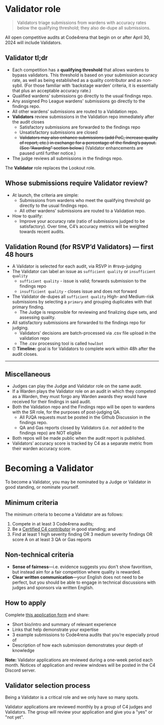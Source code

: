 # Validator role

> Validators triage submissions from wardens with accuracy rates below the qualifying threshold; they also de-dupe all submissions.
> 

All open competitive audits at Code4rena that begin on or after April 30, 2024 will include Validators.

## Validator tl;dr

- Each competition has a **qualifying threshold** that allows wardens to bypass validators. This threshold is based on your submission accuracy rate, as well as being established as a quality contributor and as non-sybil. (For those familiar with ‘backstage warden’ criteria, it is essentially that plus an acceptable accuracy rate.)
- Qualified wardens’ submissions go directly to the usual findings repo.
- Any assigned Pro League wardens' submissions go directly to the findings repo.
- All other wardens’ submissions are routed to a Validation repo.
- **Validators** review submissions in the Validation repo immediately after the audit closes
    - Satisfactory submissions are forwarded to the findings repo
    - Unsatisfactory submissions are closed
    - ~~Validators may also enhance submissions (add PoC, increase quality of report, etc.) in exchange for a percentage of the finding’s payout. (See “Awarding” section below.)~~ (Validator enhancements are paused until further notice.)
- The judge reviews all submissions in the findings repo.

The **Validator** role replaces the Lookout role.

## Whose submissions require Validator review?

- At launch, the criteria are simple:
    - Submissions from wardens who meet the qualifying threshold go directly to the usual findings repo.
    - All other wardens’ submissions are routed to a Validation repo.
- How to qualify:
    - Improve your accuracy rate (ratio of submissions judged to be satisfactory). Over time, C4’s accuracy metrics will be weighted towards recent audits.

## Validation Round (for RSVP’d Validators) — first 48 hours

- A Validator is selected for each audit, via RSVP in #rsvp-judging
- The Validator can label an issue as `sufficient quality` or `insufficient quality` 
    - `sufficient quality` - issue is valid; forwards submission to the findings repo
    - `insufficient quality` - closes issue and does not forward
- The Validator de-dupes all `sufficient quality` High- and Medium-risk submissions by selecting a `primary` and grouping duplicates with that primary finding. 
    - The Judge is responsible for reviewing and finalizing dupe sets, and assessing quality.
- All satisfactory submissions are forwarded to the findings repo for judging.
    - Validators' decisions are batch-processed via .csv file upload in the validation repo
    - The .csv processing tool is called `howlbot`
- ⏰ **Timeline:** goal is for Validators to complete work within 48h after the audit closes.

---

## Miscellaneous

- Judges can play the Judge and Validator role on the same audit.
- If a Warden plays the Validator role on an audit in which they competed as a Warden, they must forgo any Warden awards they would have received for their findings in said audit.
- Both the Validation repo and the Findings repo will be open to wardens with the SR role, for the purposes of post-judging QA.
    - All PJQA requests must be posted in the Github Discussion in the findings repo.
    - QA and Gas reports closed by Validators (i.e. *not* added to the findings repo) are NOT eligible 
- Both repos will be made public when the audit report is published.
- Validators’ accuracy score is tracked by C4 as a separate metric from their warden accuracy score. 

# Becoming a Validator

To become a Validator, you may be nominated by a Judge or Validator in good standing, or nominate yourself.

## Minimum criteria

The minimum criteria to become a Validator are as follows: 

1. Compete in at least 3 Code4rena audits;
2. Be a [Certified C4 contributor](https://docs.code4rena.com/roles/certified-contributors) in good standing; and
3. Find at least 1 high severity finding OR 3 medium severity findings OR score A on at least 3 QA or Gas reports

## Non-technical criteria

- **Sense of fairness**—i.e. evidence suggests you don't show favoritism, but instead aim for a fair competition where quality is rewarded.
- **Clear written communication**—your English does not need to be perfect, but you should be able to engage in technical discussions with judges and sponsors via written English.

## How to apply

Complete [this application form](https://code4rena.com/validator-application) and share:

- Short bio/intro and summary of relevant experience
- Links that help demonstrate your expertise
- 3 example submissions to Code4rena audits that you’re especially proud of
- Description of how each submission demonstrates your depth of knowledge

**Note:** Validator applications are reviewed during a one-week period each month. Notices of application and review windows will be posted in the C4 Discord server.

## Validator selection process

Being a Validator is a critical role and we only have so many spots.

Validator applications are reviewed monthly by a group of C4 judges and Validators. The group will review your application and give you a "yes" or "not yet".
